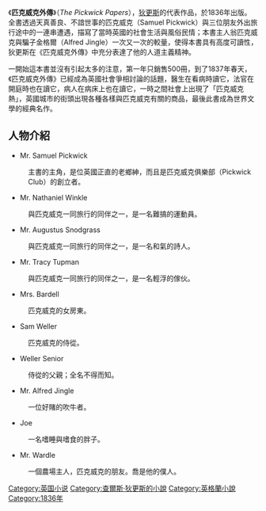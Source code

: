 《'''匹克威克外傳'''》（''The Pickwick Papers''），[[狄更斯|狄更斯]]的代表作品，於1836年出版。全書透過天真善良、不諳世事的匹克威克（Samuel Pickwick）與三位朋友外出旅行途中的一連串遭遇，描寫了當時英國的社會生活與風俗民情；本書主人翁匹克威克與騙子金格爾（Alfred Jingle）一次又一次的較量，使得本書具有高度可讀性，狄更斯在《匹克威克外傳》中充分表達了他的人道主義精神。

一開始這本書並沒有引起太多的注意，第一年只銷售500冊，到了1837年春天，《匹克威克外傳》已經成為英國社會爭相討論的話題，醫生在看病時讀它，法官在開庭時也在讀它，病人在病床上也在讀它，一時之間社會上出現了「匹克威克熱」，英國城市的街頭出現各種各樣與匹克威克有關的商品，最後此書成為世界文學的經典名作。

== 人物介紹 ==
* Mr. Samuel Pickwick 
:主書的主角，是位英國正直的老鄉紳，而且是匹克威克俱樂部（Pickwick Club）的創立者。
* Mr. Nathaniel Winkle
:與匹克威克一同旅行的同伴之一，是一名難搞的運動員。
* Mr. Augustus Snodgrass 
:與匹克威克一同旅行的同伴之一，是一名和氣的詩人。
* Mr. Tracy Tupman 
:與匹克威克一同旅行的同伴之一，是一名輕浮的傢伙。 
* Mrs. Bardell 
:匹克威克的女房東。
* Sam Weller 
:匹克威克的侍從。
* Weller Senior
:侍從的父親；全名不得而知。
* Mr. Alfred Jingle 
:一位好賭的吹牛者。
* Joe 
:一名嗜睡與嗜食的胖子。
* Mr. Wardle
:一個農場主人，匹克威克的朋友。喬是他的僕人。
{{狄更斯}}
{{Authority control}}
{{DEFAULTSORT:Pickwick Papers, The}}
[[Category:英国小说|Category:英国小说]]
[[Category:查爾斯·狄更斯的小說|Category:查爾斯·狄更斯的小說]]
[[Category:英格蘭小說|Category:英格蘭小說]]
[[Category:1836年|Category:1836年]]